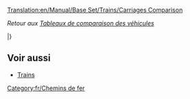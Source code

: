 [[Translation:en/Manual/Base Set/Trains/Carriages Comparison]]

''Retour aux [[fr/Manual/Base Set/Tableaux de comparaison des véhicules|Tableaux de comparaison des véhicules]]''

{{fr/WagonEntete}}

{{fr/WagonLigne|climat=TSR_
|nom=[[fr/Manual/Base Set/Trains/Wagon blindé|Wagon blindé]]
|coûtGBP=1 494
|coûtUSD=2 988
|poidsEmpty=30
|poidsRail=32
|poidsMonoRail=33 
|poidsMagLev=33
|cargoType=valeurs/or/diamants
|capacitéRail=20 sacs
|capacitéMonoRail=25 sacs
|capacitéMagLev=27 sacs
}}

{{fr/WagonLigne|
___J|[[fr/Manual/Base Set/Trains/Wagon de batteries|Wagon de batteries]]|1 148|2 296|18|23|24|25|batteries|22|27|29}}

{{fr/WagonLigne|
___J|[[fr/Manual/Base Set/Trains/Wagon à bulles|Wagon à bulles]]|1 113|2 226|21|22|22|22|bulles|20|25|27}}

{{fr/WagonLigne|
___J|[[fr/Manual/Base Set/Trains/Wagon de barbe à papa|Wagon de barbe à papa]]|1 042|2 084|20|50|55|57|barbe à papa|30 tonnes|35 tonnes|37 tonnes}}

{{fr/WagonLigne|
TS__|[[fr/Wagon de charbon|Wagon de charbon]]|1 031|2 062|18|48|53|55|charbon|30 tonnes|35 tonnes|37 tonnes}}

{{fr/WagonLigne|___J|[[fr/Manual/Base Set/Trains/Wagon-citerne de coca-cola|Wagon-citerne de coca-cola]]|1 066|2 132|24|49|54|56|coca-cola|25000 litres|30000 litres|32000 litres}}

{{fr/WagonLigne|
__R_|[[fr/Manual/Base Set/Trains/Wagon de minerai de cuivre|Wagon de minerai de cuivre]]|1 048|2 096|19|49|54|56|minerai de cuivre|30 tonnes|35 tonnes|37 tonnes}}

{{fr/WagonLigne|
___J|[[fr/Manual/Base Set/Trains/Wagon de boissons gazeuses|Wagon de boissons gazeuses]]|1 130|2 260|18|21|21|22|boissons gazeuses|25|30|32}}

{{fr/WagonLigne|
_SR_|[[fr/Manual/Base Set/Trains/Wagon de nourriture|Wagon de nourriture]]|1 119|2 238|22|47|52|54|nourriture|25 tonnes|30 tonnes|32 tonnes}}

{{fr/WagonLigne|
__R_|[[fr/Manual/Base Set/Trains/Wagon à fruits|Wagon de fruits]]|1 066|2 132|18|43|48|50|fruits|25 tonnes|30 tonnes|32 tonnes}}

{{fr/WagonLigne|
TSR_|[[fr/Manual/Base Set/Trains/Wagon de marchandises|Wagon de marchandises]]|1 113|2 226|21|33|36|37|marchandises|25 caisses|30 caisses|32 caisses}}

{{fr/WagonLigne|
TSR_|[[fr/Manual/Base Set/Trains/Wagon à céréales|Wagon à céréales]]|1 066|2 132|19|49|54|56|céréales|30 tonnes|35 tonnes|37 tonnes}}

{{fr/WagonLigne|
T___|[[fr/Manual/Base Set/Trains/Wagon de minerai de fer|Wagon de minerai de fer]]|1 048|2 096|19|49|54|56|minerai de fer|30 tonnes|35 tonnes|37 tonnes}}

{{fr/WagonLigne|
TS__|[[fr/Manual/Base Set/Trains/Wagon à bétail|Wagon à bétail]]|1 125|2 250|20|24|25|26|bétail|25 têtes|30 têtes|32 têtes}}

{{fr/WagonLigne|
TSRJ|[[fr/Manual/Base Set/Trains/Wagon de courrier|Wagon de courrier]]|1 335|2 670|21|28|29|30|courrier|30 sacs|35 sacs|37 sacs}}

{{fr/WagonLigne|
TSR_|[[fr/Manual/Base Set/Trains/Wagon-citerne de pétrole|Wagon-citerne de pétrole]]|1 171|2 342|24|54|59|61|pétrole|30000 litres|35000 litres|37000 litres}}

{{fr/WagonLigne|
_S__|[[fr/Manual/Base Set/Trains/Wagon de papier|Wagon de papier]]|1 148|2 296|18|38|43|45|papier|20 tonnes|25 tonnes|27 tonnes}}

{{fr/WagonLigne|
TSRJ|[[fr/Manual/Base Set/Trains/Voiture à voyageurs|Voiture à voyageurs]]|1 447|2 894|25|27|27|27|passagers|40|45|47}}

{{fr/WagonLigne|
___J|[[fr/Manual/Base Set/Trains/Wagon de plastique|Wagon de plastique]]|1 119|2 238|18|48|53|55|plastique|30000 litres|35000 litres|37000 litres}}

{{fr/WagonLigne|
__R_|[[fr/Manual/Base Set/Trains/Wagon à caoutchouc|Wagon à caoutchouc]]|1 083|2 166|19|40|45|47|caoutchouc|21000 litres|26000 litres|28000 litres}}

{{fr/WagonLigne|
T___|[[fr/Manual/Base Set/Trains/Wagon d'acier|Wagon d'acier]]|1 148|2 296|18|38|43|45|acier|20 tonnes|25 tonnes|27 tonnes}}

{{fr/WagonLigne|
___J|[[fr/Manual/Base Set/Trains/Wagon de sucre|Wagon de sucre]]|1 031|2 062|19|49|54|56|sucre|30 tonnes|35 tonnes|37 tonnes}}

{{fr/WagonLigne|
___J|[[fr/Manual/Base Set/Trains/Wagon de bonbons|Wagon de bonbons]]|1 060|2 120|21|28|30|31|bonbons|25 sacs|30 sacs|32 sacs}}

{{fr/WagonLigne|
___J|[[fr/Manual/Base Set/Trains/Wagon de caramel|Wagon de caramel]]|1 125|2 250|20|50|55|57|caramel|30 tonnes|35 tonnes|37 tonnes}}

{{fr/WagonLigne|
___J|[[fr/Manual/Base Set/Trains/Wagon de jouets|Wagon de jouets]]|1 072|2 144|21|23|24|24|jouets|20|25|27}}

{{fr/WagonLigne|
__R_|[[fr/Manual/Base Set/Trains/Wagon-citerne d'eau|Wagon-citerne d'eau]]|1 166|2 332|25|50|55|57|eau|25000 litres|30000 litres|32000 litres}}

{{fr/WagonLigne|
TSR_|[[fr/Manual/Base Set/Trains/Wagon à bois|Wagon à bois]]|1 060|2 120|16|46|51|53|bois|30 tonnes|35 tonnes|37 tonnes}}

|}

== Voir aussi==
* [[fr/Manual/Trains#Liste des locomotives et des wagons|Trains]]

[[Category:fr/Chemins de fer]]